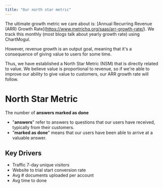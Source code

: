 ```yaml
---
title: "Our north star metric"
---
```


The ultimate growth metric we care about is: \[Annual Recurring Revenue (ARR) Growth Rate\](<https://www.metrichq.org/saas/arr-growth-rate/>). We track this monthly (most blogs talk about yearly growth rate) using ChartMogul.

However, revenue growth is an output goal, meaning that it's a consequence of giving value to users for some time.

Thus, we have established a North Star Metric (NSM) that is directly related to value. We believe value is proportional to revenue, so if we're able to improve our ability to give value to customers, our ARR growth rate will follow.

# North Star Metric

The number of **answers marked as done**

- "**answers**" refer to answers to questions that our users have received, typically from their customers.
- "**marked as done**" means that our users have been able to arrive at a valuable answer.

## Key Drivers

- Traffic 7-day unique visitors
- Website to trial start conversion rate
- Avg # documents uploaded per account
- Avg time to done